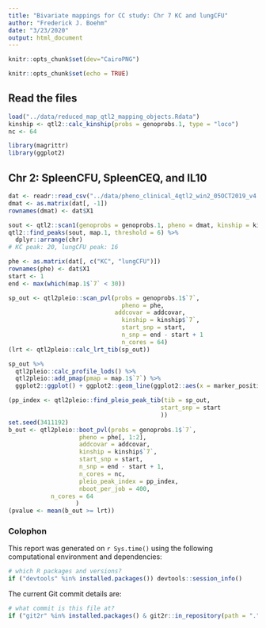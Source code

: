 ```yaml
---
title: "Bivariate mappings for CC study: Chr 7 KC and lungCFU"
author: "Frederick J. Boehm"
date: "3/23/2020"
output: html_document
---
```


```r
knitr::opts_chunk$set(dev="CairoPNG")
```


```r
knitr::opts_chunk$set(echo = TRUE)
```

## Read the files



```r
load("../data/reduced_map_qtl2_mapping_objects.Rdata")
kinship <- qtl2::calc_kinship(probs = genoprobs.1, type = "loco")
nc <- 64
```


```r
library(magrittr)
library(ggplot2)
```



## Chr 2: SpleenCFU, SpleenCEQ, and IL10

```r
dat <- readr::read_csv("../data/pheno_clinical_4qtl2_win2_05OCT2019_v4.csv")
dmat <- as.matrix(dat[, -1])
rownames(dmat) <- dat$X1
```

```r
sout <- qtl2::scan1(genoprobs = genoprobs.1, pheno = dmat, kinship = kinship, addcovar = addcovar)
qtl2::find_peaks(sout, map.1, threshold = 6) %>%
  dplyr::arrange(chr)
# KC peak: 20, lungCFU peak: 16
```



```r
phe <- as.matrix(dat[, c("KC", "lungCFU")])
rownames(phe) <- dat$X1
start <- 1
end <- max(which(map.1$`7` < 30)) 
```

```r
sp_out <- qtl2pleio::scan_pvl(probs = genoprobs.1$`7`, 
                                pheno = phe,
                              addcovar = addcovar,
                                kinship = kinship$`7`,
                                start_snp = start,
                                n_snp = end - start + 1
                                n_cores = 64)
(lrt <- qtl2pleio::calc_lrt_tib(sp_out))
```

```r
sp_out %>%
  qtl2pleio::calc_profile_lods() %>%
  qtl2pleio::add_pmap(pmap = map.1$`7`) %>%
  ggplot2::ggplot() + ggplot2::geom_line(ggplot2::aes(x = marker_position, y = profile_lod, colour = trait))
```

```r
(pp_index <- qtl2pleio::find_pleio_peak_tib(tib = sp_out, 
                                           start_snp = start
                                           ))
set.seed(3411192)
b_out <- qtl2pleio::boot_pvl(probs = genoprobs.1$`7`, 
                    pheno = phe[, 1:2],
                    addcovar = addcovar,
                    kinship = kinship$`7`,
                    start_snp = start,
                    n_snp = end - start + 1, 
                    n_cores = nc, 
                    pleio_peak_index = pp_index,
                    nboot_per_job = 400,
		    n_cores = 64	
                   )
(pvalue <- mean(b_out >= lrt))
```


### Colophon

This report was generated on `r Sys.time()` using the following computational environment and dependencies: 

```r
# which R packages and versions?
if ("devtools" %in% installed.packages()) devtools::session_info()
```

The current Git commit details are:

```r
# what commit is this file at? 
if ("git2r" %in% installed.packages() & git2r::in_repository(path = ".")) git2r::repository(here::here())  
```


